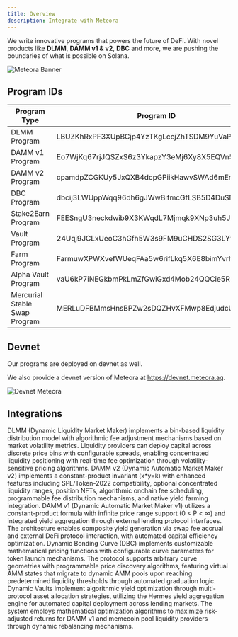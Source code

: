 ```yaml
---
title: Overview
description: Integrate with Meteora
---
```


We write innovative programs that powers the future of DeFi. With novel products like **DLMM**, **DAMM v1 & v2**, **DBC** and more, we are pushing the boundaries of what is possible on Solana.

![Meteora Banner](/images/developer-guide/meteoraic-banner-2.png)

## Program IDs

| Program Type                          | Program ID                              |
|---------------------------------------|-----------------------------------------|
| DLMM Program                          | LBUZKhRxPF3XUpBCjp4YzTKgLccjZhTSDM9YuVaPwxo |
| DAMM v1 Program                       | Eo7WjKq67rjJQSZxS6z3YkapzY3eMj6Xy8X5EQVn5UaB |
| DAMM v2 Program                       | cpamdpZCGKUy5JxQXB4dcpGPiikHawvSWAd6mEn1sGG |
| DBC Program                           | dbcij3LWUppWqq96dh6gJWwBifmcGfLSB5D4DuSMaqN |
| Stake2Earn Program                    | FEESngU3neckdwib9X3KWqdL7Mjmqk9XNp3uh5JbP4KP |
| Vault Program                         | 24Uqj9JCLxUeoC3hGfh5W3s9FM9uCHDS2SG3LYwBpyTi |
| Farm Program                          | FarmuwXPWXvefWUeqFAa5w6rifLkq5X6E8bimYvrhCB1 |
| Alpha Vault Program                   | vaU6kP7iNEGkbmPkLmZfGwiGxd4Mob24QQCie5R9kd2 |
| Mercurial Stable Swap Program         | MERLuDFBMmsHnsBPZw2sDQZHvXFMwp8EdjudcU2HKky |

## Devnet

Our programs are deployed on devnet as well.

We also provide a devnet version of Meteora at https://devnet.meteora.ag.

![Devnet Meteora](/images/developer-guide/devnet-meteora.png)

## Integrations

<CardGroup cols={2}>
  <Card title="DLMM" icon="arrows-to-circle" iconType="solid" href="/developer-guide/integrations/dlmm/1-introduction">
    DLMM (Dynamic Liquidity Market Maker) implements a bin-based liquidity distribution model with algorithmic fee adjustment mechanisms based on market volatility metrics. Liquidity providers can deploy capital across discrete price bins with configurable spreads, enabling concentrated liquidity positioning with real-time fee optimization through volatility-sensitive pricing algorithms.
  </Card>
  <Card title="DAMM v2" icon="calculator-simple" iconType="solid" href="/developer-guide/integrations/damm-v2/1-introduction">
    DAMM v2 (Dynamic Automatic Market Maker v2) implements a constant-product invariant (x*y=k) with enhanced features including SPL/Token-2022 compatibility, optional concentrated liquidity ranges, position NFTs, algorithmic onchain fee scheduling, programmable fee distribution mechanisms, and native yield farming integration.
  </Card>
  <Card title="DAMM v1" icon="infinity" iconType="solid" href="/developer-guide/integrations/damm-v1/1-introduction">
    DAMM v1 (Dynamic Automatic Market Maker v1) utilizes a constant-product formula with infinite price range support (0 < P < ∞) and integrated yield aggregation through external lending protocol interfaces. The architecture enables composite yield generation via swap fee accrual and external DeFi protocol interaction, with automated capital efficiency optimization.
  </Card>
  <Card title="Dynamic Bonding Curve" icon="chart-simple" iconType="solid" href="/developer-guide/integrations/dbc/1-introduction">
    Dynamic Bonding Curve (DBC) implements customizable mathematical pricing functions with configurable curve parameters for token launch mechanisms. The protocol supports arbitrary curve geometries with programmable price discovery algorithms, featuring virtual AMM states that migrate to dynamic AMM pools upon reaching predetermined liquidity thresholds through automated graduation logic.
  </Card>
  <Card title="Dynamic Vault" icon="vault" iconType="solid" href="/developer-guide/integrations/dynamic-vault/1-introduction">
    Dynamic Vaults implement algorithmic yield optimization through multi-protocol asset allocation strategies, utilizing the Hermes yield aggregation engine for automated capital deployment across lending markets. The system employs mathematical optimization algorithms to maximize risk-adjusted returns for DAMM v1 and memecoin pool liquidity providers through dynamic rebalancing mechanisms.
  </Card>
</CardGroup>